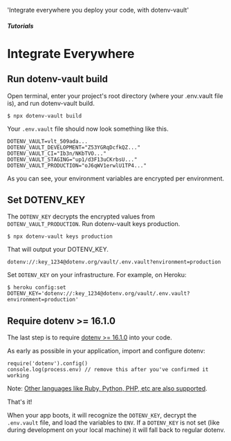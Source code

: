
  'Integrate everywhere you deploy your code, with dotenv-vault'

##### Tutorials
# Integrate Everywhere

## Run dotenv-vault build

Open terminal, enter your project's root directory (where your .env.vault file is), and run dotenv-vault build.

```
$ npx dotenv-vault build
```

<ScreenshotBrowser url="/assets/img/cloudinary/npx-build_qqcbcb.gif"/>

Your `.env.vault` file should now look something like this.

```
DOTENV_VAULT=vlt_509ada...
DOTENV_VAULT_DEVELOPMENT="Z53YGRqDcfkQZ..."
DOTENV_VAULT_CI="Ib3n/NKbTVO..."
DOTENV_VAULT_STAGING="up1/d3F13uCKrbsU..."
DOTENV_VAULT_PRODUCTION="oJ6qWV1erwlU1TP4..."
```

As you can see, your environment variables are encrypted per environment.

## Set DOTENV_KEY

The `DOTENV_KEY` decrypts the encrypted values from `DOTENV_VAULT_PRODUCTION`. Run dotenv-vault keys production.

```
$ npx dotenv-vault keys production
```

That will output your DOTENV_KEY.

```
dotenv://:key_1234@dotenv.org/vault/.env.vault?environment=production
```

Set `DOTENV_KEY` on your infrastructure. For example, on Heroku:

```
$ heroku config:set DOTENV_KEY='dotenv://:key_1234@dotenv.org/vault/.env.vault?environment=production'
```

## Require dotenv >= 16.1.0

The last step is to require [dotenv >= 16.1.0](https://github.com/motdotla/dotenv) into your code.

As early as possible in your application, import and configure dotenv:

```
require('dotenv').config()
console.log(process.env) // remove this after you've confirmed it working
```

Note: [Other languages like Ruby, Python, PHP, etc are also supported](/docs/libraries).

That's it!

When your app boots, it will recognize the `DOTENV_KEY`, decrypt the `.env.vault` file, and load the variables to `ENV`. If a `DOTENV_KEY` is not set (like during development on your local machine) it will fall back to regular dotenv.
